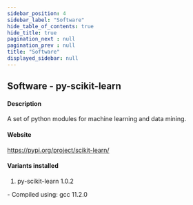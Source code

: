 ```yaml
---
sidebar_position: 4
sidebar_label: "Software"
hide_table_of_contents: true
hide_title: true
pagination_next : null
pagination_prev : null
title: "Software"
displayed_sidebar: null
---
```


## Software - py-scikit-learn


#### Description
A set of python modules for machine learning and data mining.

#### Website
https://pypi.org/project/scikit-learn/

#### Variants installed
1. py-scikit-learn 1.0.2
<div class="ul-circle">
    - Compiled using: gcc 11.2.0
</div>

